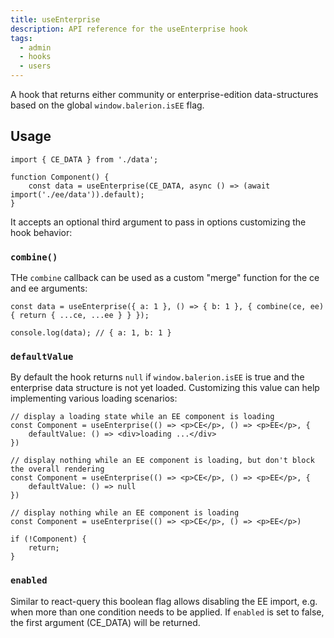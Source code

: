 ```yaml
---
title: useEnterprise
description: API reference for the useEnterprise hook
tags:
  - admin
  - hooks
  - users
---
```


A hook that returns either community or enterprise-edition data-structures based on the global `window.balerion.isEE` flag.

## Usage

```
import { CE_DATA } from './data';

function Component() {
    const data = useEnterprise(CE_DATA, async () => (await import('./ee/data')).default);
}
```

It accepts an optional third argument to pass in options customizing the hook behavior:

### `combine()`

THe `combine` callback can be used as a custom "merge" function for the ce and ee arguments:

```
const data = useEnterprise({ a: 1 }, () => { b: 1 }, { combine(ce, ee) { return { ...ce, ...ee } } });

console.log(data); // { a: 1, b: 1 }
```

### `defaultValue`

By default the hook returns `null` if `window.balerion.isEE` is true and the enterprise data structure is not yet loaded. Customizing
this value can help implementing various loading scenarios:

```
// display a loading state while an EE component is loading
const Component = useEnterprise(() => <p>CE</p>, () => <p>EE</p>, {
    defaultValue: () => <div>loading ...</div>
})

// display nothing while an EE component is loading, but don't block the overall rendering
const Component = useEnterprise(() => <p>CE</p>, () => <p>EE</p>, {
    defaultValue: () => null
})

// display nothing while an EE component is loading
const Component = useEnterprise(() => <p>CE</p>, () => <p>EE</p>)

if (!Component) {
    return;
}
```

### `enabled`

Similar to react-query this boolean flag allows disabling the EE import, e.g. when more than one condition needs to be applied. If `enabled`
is set to false, the first argument (CE_DATA) will be returned.
